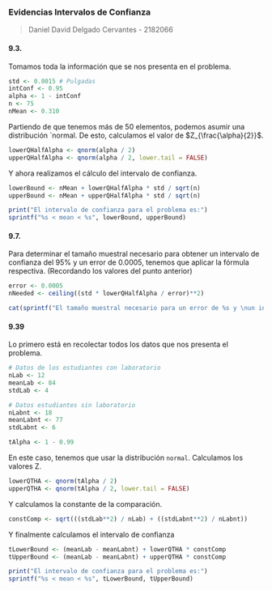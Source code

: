 ### Evidencias Intervalos de Confianza

> Daniel David Delgado Cervantes - 2182066

#### 9.3.

Tomamos toda la información que se nos presenta en el problema.

```R
std <- 0.0015 # Pulgadas
intConf <- 0.95
alpha <- 1 - intConf
n <- 75
nMean <- 0.310
```

Partiendo de que tenemos más de 50 elementos, podemos asumir una distribución `normal. De esto, calculamos el valor de $Z_{\frac{\alpha}{2}}$.

```R
lowerQHalfAlpha <- qnorm(alpha / 2)
upperQHalfAlpha <- qnorm(alpha / 2, lower.tail = FALSE)
```

Y ahora realizamos el cálculo del intervalo de confianza.

```R
lowerBound <- nMean + lowerQHalfAlpha * std / sqrt(n)
upperBound <- nMean + upperQHalfAlpha * std / sqrt(n)
```

```R
print("El intervalo de confianza para el problema es:")
sprintf("%s < mean < %s", lowerBound, upperBound)
```

#### 9.7.

Para determinar el tamaño muestral necesario para obtener un intervalo de confianza del 95% y un error de 0.0005, tenemos que aplicar la fórmula respectiva. (Recordando los valores del punto anterior)

```R
error <- 0.0005
nNeeded <- ceiling((std * lowerQHalfAlpha / error)**2)
```

```R
cat(sprintf("El tamaño muestral necesario para un error de %s y \nun intervalo del 95 %s es de: %s", error, "%", nNeeded))
```

#### 9.39

Lo primero está en recolectar todos los datos que nos presenta el problema. 

```R
# Datos de los estudiantes con laboratorio
nLab <- 12
meanLab <- 84
stdLab <- 4

# Datos estudiantes sin laboratorio
nLabnt <- 18
meanLabnt <- 77
stdLabnt <- 6

tAlpha <- 1 - 0.99
```

En este caso, tenemos que usar la distribución `normal`. Calculamos los valores Z.

```R
lowerQTHA <- qnorm(tAlpha / 2)
upperQTHA <- qnorm(tAlpha / 2, lower.tail = FALSE)
```

Y calculamos la constante de la comparación.

```R
constComp <- sqrt(((stdLab**2) / nLab) + ((stdLabnt**2) / nLabnt))

```

Y finalmente calculamos el intervalo de confianza

```R
tLowerBound <- (meanLab - meanLabnt) + lowerQTHA * constComp
tUpperBound <- (meanLab - meanLabnt) + upperQTHA * constComp
```

```R
print("El intervalo de confianza para el problema es:")
sprintf("%s < mean < %s", tLowerBound, tUpperBound)
```